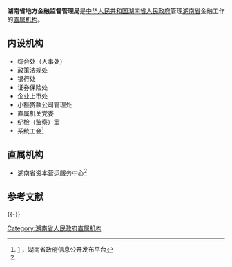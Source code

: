 {{Infobox PRCG
|机构名称=湖南省地方金融监督管理局  
|标志1=Red star.svg
|标志1说明=[[印章|印章]][[s:国务院关于国家行政机关和企业事业单位社会团体印章管理的规定|规定]]：[[直径|直径]]?厘米，中央刊[[五角星|五角星]]。
|职位1=主任
|人员1=[[林德勇|林德勇]]
|职位2=副主任
|人员2=[[周晖_(1971年)|周　晖]]{{wrap}}[[刘胜军|刘胜军]]{{wrap}}[[陈祥东|陈祥东]]
|人数2=3
|成立时间=
|上级机构=[[湖南省人民政府|湖南省人民政府]]
|机构类型=[[湖南省人民政府直属机构|湖南省人民政府直属机构]]
|行政级别=正地厅级
|前身=
|地址1=[[湖南省|湖南省]][[长沙市|长沙市]]五一大道351号
|网站=湖南省地方金融监督管理局
|网址=http://dfjrjgj.hunan.gov.cn/
}}
'''湖南省地方金融监督管理局'''是[[中华人民共和国|中华人民共和国]][[湖南省人民政府|湖南省人民政府]]管理[[湖南省|湖南省]]金融工作的[[湖南省人民政府直属机构|直属机构]]。

==内设机构==
*综合处（人事处）
*政策法规处
*银行处
*证券保险处
*企业上市处
*小额贷款公司管理处
*直属机关党委
*纪检（监察）室
*系统工会<ref name="#1">[http://www.hunan.gov.cn/xxgk/szfzcbm_8834/tjbm_7293/#none] {{webarchive|url=https://web.archive.org/web/20110225205135/http://www.hunan.gov.cn/xxgk/szfzcbm%5F8834/tjbm%5F7293/ |date=2011-02-25 }}，湖南省政府信息公开发布平台</ref>

== 直属机构 ==
*湖南省资本营运服务中心<ref name="#1"/>

==参考文献==
{{Reflist}}

{{-}}
{{湖南省人民政府}}

[[Category:湖南省人民政府直属机构|Category:湖南省人民政府直属机构]]